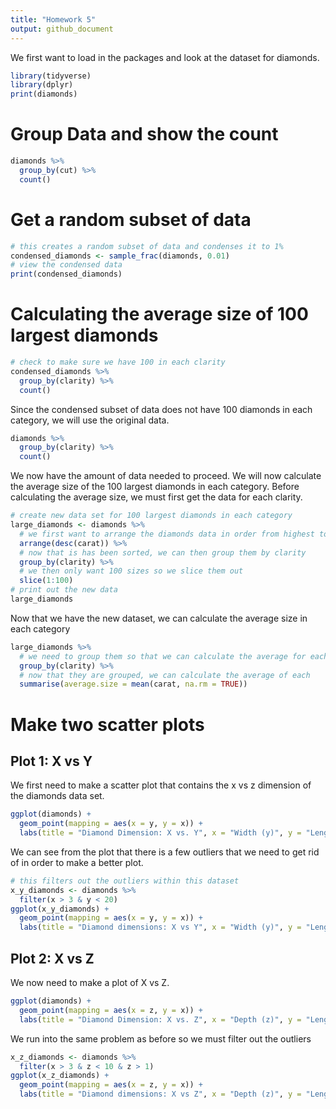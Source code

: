 ```yaml
---
title: "Homework 5"
output: github_document
---
```

We first want to load in the packages and look at the dataset for diamonds.

```r
library(tidyverse)
library(dplyr)
print(diamonds)
```
# Group Data and show the count
```r
diamonds %>%
  group_by(cut) %>%
  count()
```

# Get a random subset of data
```r
# this creates a random subset of data and condenses it to 1%
condensed_diamonds <- sample_frac(diamonds, 0.01) 
# view the condensed data
print(condensed_diamonds)
```
# Calculating the average size of 100 largest diamonds
```r
# check to make sure we have 100 in each clarity
condensed_diamonds %>%
  group_by(clarity) %>%
  count()
```
Since the condensed subset of data does not have 100 diamonds in each category, we will use the original data.
```r
diamonds %>%
  group_by(clarity) %>%
  count()
```
We now have the amount of data needed to proceed. We will now calculate the average size of the 100 largest diamonds in each category. Before calculating the average size, we must first get the data for each clarity.
```r
# create new data set for 100 largest diamonds in each category
large_diamonds <- diamonds %>% 
  # we first want to arrange the diamonds data in order from highest to lowest
  arrange(desc(carat)) %>%
  # now that is has been sorted, we can then group them by clarity
  group_by(clarity) %>%
  # we then only want 100 sizes so we slice them out
  slice(1:100)
# print out the new data
large_diamonds 
```

Now that we have the new dataset, we can calculate the average size in each category
```r
large_diamonds %>%
  # we need to group them so that we can calculate the average for each category
  group_by(clarity) %>%
  # now that they are grouped, we can calculate the average of each
  summarise(average.size = mean(carat, na.rm = TRUE))
```

# Make two scatter plots

## Plot 1: X vs Y

We first need to make a scatter plot that contains the x vs z dimension of the diamonds data set.
```r
ggplot(diamonds) +
  geom_point(mapping = aes(x = y, y = x)) +
  labs(title = "Diamond Dimension: X vs. Y", x = "Width (y)", y = "Length (x)")
```

We can see from the plot that there is a few outliers that we need to get rid of in order to make a better plot.

```r
# this filters out the outliers within this dataset
x_y_diamonds <- diamonds %>%
  filter(x > 3 & y < 20)
ggplot(x_y_diamonds) +
  geom_point(mapping = aes(x = y, y = x)) +
  labs(title = "Diamond dimensions: X vs Y", x = "Width (y)", y = "Length (x)")
```

## Plot 2: X vs Z

We now need to make a plot of X vs Z. 
```r
ggplot(diamonds) +
  geom_point(mapping = aes(x = z, y = x)) +
  labs(title = "Diamond Dimension: X vs. Z", x = "Depth (z)", y = "Length (x)")
```

We run into the same problem as before so we must filter out the outliers
```r
x_z_diamonds <- diamonds %>%
  filter(x > 3 & z < 10 & z > 1)
ggplot(x_z_diamonds) +
  geom_point(mapping = aes(x = z, y = x)) +
  labs(title = "Diamond dimensions: X vs Z", x = "Depth (z)", y = "Length (x)")
```
